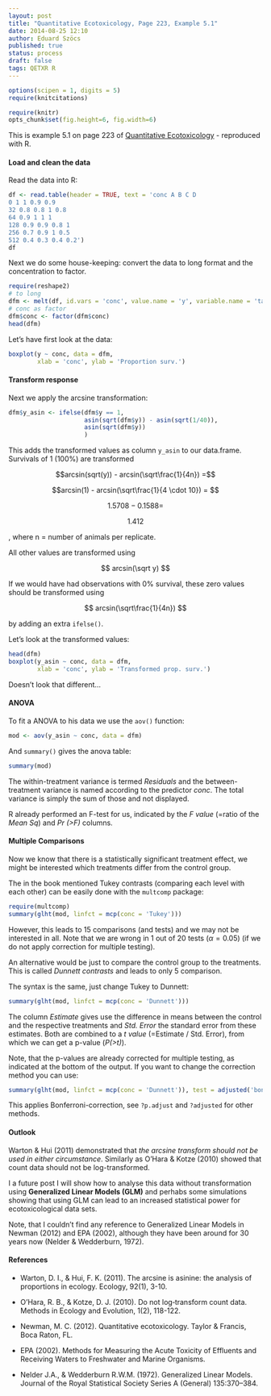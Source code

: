 ```yaml
---
layout: post
title: "Quantitative Ecotoxicology, Page 223, Example 5.1"
date: 2014-08-25 12:10
author: Eduard Szöcs
published: true
status: process
draft: false
tags: QETXR R
---
```

```r
options(scipen = 1, digits = 5)
require(knitcitations)
```
```r
require(knitr)
opts_chunk$set(fig.height=6, fig.width=6)
```

This is example 5.1 on page 223 of [Quantitative Ecotoxicology](http://www.crcpress.com/product/isbn/9781439835647) - reproduced with R. 


#### Load and clean the data
Read the data into R:
```r
df <- read.table(header = TRUE, text = 'conc A B C D
0 1 1 0.9 0.9
32 0.8 0.8 1 0.8
64 0.9 1 1 1 
128 0.9 0.9 0.8 1
256 0.7 0.9 1 0.5
512 0.4 0.3 0.4 0.2')
df
```

Next we do some house-keeping: convert the data to long format and the concentration to factor.
```r
require(reshape2)
# to long
dfm <- melt(df, id.vars = 'conc', value.name = 'y', variable.name = 'tank')
# conc as factor
dfm$conc <- factor(dfm$conc)
head(dfm)
```

Let's have first look at the data:
```r
boxplot(y ~ conc, data = dfm, 
        xlab = 'conc', ylab = 'Proportion surv.')
```

#### Transform response
Next we apply the arcsine transformation:
```r
dfm$y_asin <- ifelse(dfm$y == 1, 
                     asin(sqrt(dfm$y)) - asin(sqrt(1/40)), 
                     asin(sqrt(dfm$y)) 
                     )
```
This adds the transformed values as column `y_asin` to our data.frame. 
Survivals of 1 (100%) are transformed 

$$arcsin(sqrt(y)) - arcsin(\sqrt\frac{1}{4n}) =$$ 

$$arcsin(1) - arcsin(\sqrt\frac{1}{4 \cdot 10}) = $$

$$1.5708 - 0.1588 = $$

$$ 1.412$$

, where n = number of animals per replicate.

All other values are transformed using

$$ arcsin(\sqrt y) $$

If we would have had observations with 0% survival, these zero values should be transformed using

$$ arcsin(\sqrt\frac{1}{4n}) $$

by adding an extra `ifelse()`.

Let's look at the transformed values:
```r
head(dfm)
boxplot(y_asin ~ conc, data = dfm, 
        xlab = 'conc', ylab = 'Transformed prop. surv.')
```

Doesn't look that different...

#### ANOVA
To fit a ANOVA to his data we use the `aov()` function:
```r
mod <- aov(y_asin ~ conc, data = dfm)
```

And `summary()` gives the anova table:
```r
summary(mod)
```
The within-treatment variance is termed *Residuals* and the between-treatment variance is named according to the predictor *conc*. The total variance is simply the sum of those and not displayed.

R already performed an F-test for us, indicated by the *F value* (=ratio of the *Mean Sq*) and *Pr (>F)* columns. 


#### Multiple Comparisons
Now we know that there is a statistically significant treatment effect, we might be interested which treatments differ from the control group. 

The in the book mentioned Tukey contrasts (comparing each level with each other) can be easily done with the `multcomp` package:

```r
require(multcomp)
summary(glht(mod, linfct = mcp(conc = 'Tukey')))
```

However, this leads to 15 comparisons (and tests) and we may not be interested in all. Note that we are wrong in 1 out of 20 tests ($\alpha = 0.05$) (if we do not apply correction for multiple testing). 

An alternative would be just to compare the control group to the treatments. This is called *Dunnett contrasts* and leads to only 5 comparison.

The syntax is the same, just change Tukey to Dunnett:
```r
summary(glht(mod, linfct = mcp(conc = 'Dunnett')))
```

The column *Estimate* gives use the difference in means between the control and the respective treatments and *Std. Error* the standard error from these estimates. Both are combined to a *t value* (=Estimate / Std. Error), from which we can get a p-value (*P(>t)*).

Note, that the p-values are already corrected for multiple testing, as indicated at the bottom of the output. 
If you want to change the correction method you can use:
```r
summary(glht(mod, linfct = mcp(conc = 'Dunnett')), test = adjusted('bonferroni'))
```

This applies Bonferroni-correction, see `?p.adjust` and `?adjusted` for other methods.

#### Outlook
Warton & Hui (2011) demonstrated that *the arcsine transform should not be used in either circumstance*. Similarly as O’Hara & Kotze (2010) showed that count data should not be log-transformed. 

I a future post I will show how to analyse this data without transformation using **Generalized Linear Models (GLM)** and perhabs some simulations showing that using GLM can lead to an increased statistical power for ecotoxicological data sets.

Note, that I couldn't find any reference to Generalized Linear Models in Newman (2012) and EPA (2002), although they have been around for 30 years now (Nelder & Wedderburn, 1972).

#### References

* Warton, D. I., & Hui, F. K. (2011). The arcsine is asinine: the analysis of proportions in ecology. Ecology, 92(1), 3-10.

* O’Hara, R. B., & Kotze, D. J. (2010). Do not log‐transform count data. Methods in Ecology and Evolution, 1(2), 118-122.

* Newman, M. C. (2012). Quantitative ecotoxicology. Taylor & Francis, Boca Raton, FL.

* EPA (2002). Methods for Measuring the Acute Toxicity of Effluents and Receiving Waters to Freshwater and Marine Organisms. 

* Nelder J.A., & Wedderburn R.W.M. (1972). Generalized Linear Models. Journal of the Royal Statistical Society Series A (General) 135:370–384. 

